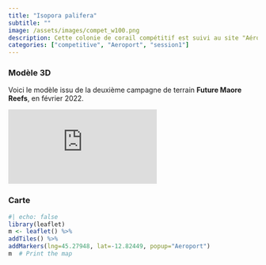 ```yaml
---
title: "Isopora palifera"
subtitle: ""
image: /assets/images/compet_w100.png
description: Cette colonie de corail compétitif est suivi au site "Aéroport"
categories: ["competitive", "Aeroport", "session1"]
---
```


### Modèle 3D

Voici le modèle issu de la deuxième campagne de terrain __Future Maore Reefs__, en février 2022.

<div class="resp-container"> <iframe class="resp-content" title="Isopora palifera" frameborder="0" allowfullscreen mozallowfullscreen="true" webkitallowfullscreen="true" allow="autoplay; fullscreen; xr-spatial-tracking" xr-spatial-tracking execution-while-out-of-viewport execution-while-not-rendered web-share src="https://sketchfab.com/models/f9cc7355e4fd49699df9c9f3194ea467/embed?autostart=1&annotations_visible=0&preload=1&ui_infos=0&ui_inspector=0&ui_watermark_link=0&ui_watermark=0&ui_settings=0"> </iframe> </div>

### Carte






```r
#| echo: false
library(leaflet)
m <- leaflet() %>%
addTiles() %>% 
addMarkers(lng=45.27948, lat=-12.82449, popup="Aeroport")
m  # Print the map
```
